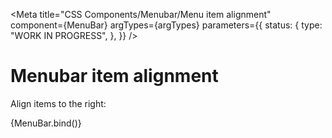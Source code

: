 
<Meta
  title="CSS Components/Menubar/Menu item alignment"
  component={MenuBar}
  argTypes={argTypes}
  parameters={{
    status: {
      type: "WORK IN PROGRESS",
    },
  }}
/>

# Menubar item alignment

Align items to the right:

<Canvas>
  <Story name="Menu item alignment" args={defaultArgs}>
    {MenuBar.bind()}
  </Story>
</Canvas>
